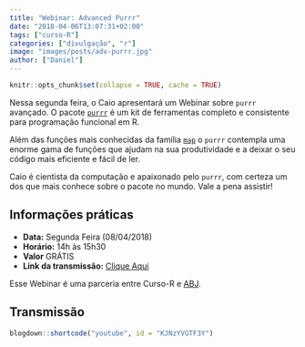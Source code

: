 ```yaml
---
title: "Webinar: Advanced Purrr"
date: "2018-04-06T13:07:31+02:00"
tags: ["curso-R"]
categories: ["divulgação", "r"]
image: "images/posts/adv-purrr.jpg"
author: ["Daniel"]
---
```


```r
knitr::opts_chunk$set(collapse = TRUE, cache = TRUE)
```

Nessa segunda feira, o Caio apresentará um Webinar sobre `purrr` avançado.
O pacote [`purrr`](http://purrr.tidyverse.org) é um kit de ferramentas completo e consistente para programação funcional em R. 

Além das funções mais conhecidas da família [`map`](http://purrr.tidyverse.org/reference/map.html) o `purrr` contempla uma enorme gama de funções que ajudam na sua produtividade e a deixar o seu código mais eficiente e fácil de ler.

Caio é cientista da computação e apaixonado pelo `purrr`, com certeza um dos que mais conhece sobre o pacote no mundo. Vale a pena assistir!

## Informações práticas

- **Data:** Segunda Feira (08/04/2018)
- **Horário:** 14h às 15h30
- **Valor** GRÁTIS
- **Link da transmissão:** [Clique Aqui](https://youtu.be/KJNzYVGTF3Y)

Esse Webinar é uma parceria entre Curso-R e [ABJ](https://abj.org.br).

## Transmissão

```r
blogdown::shortcode("youtube", id = "KJNzYVGTF3Y")
```

